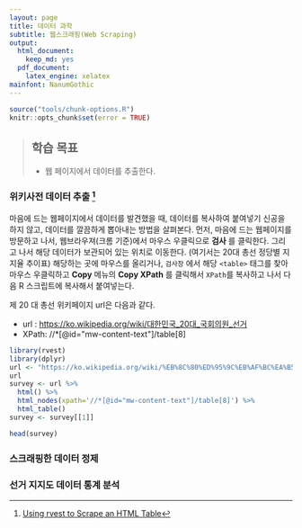 ```yaml
---
layout: page
title: 데이터 과학
subtitle: 웹스크래핑(Web Scraping)
output:
  html_document: 
    keep_md: yes
  pdf_document:
    latex_engine: xelatex
mainfont: NanumGothic
---
```

 
``` r
source("tools/chunk-options.R")
knitr::opts_chunk$set(error = TRUE)
```

> ## 학습 목표 {.objectives}
>
>  * 웹 페이지에서 데이터를 추출한다.

### 위키사전 데이터 추출 [^wiki-scraping] 

[^wiki-scraping]: [Using rvest to Scrape an HTML Table](http://www.r-bloggers.com/using-rvest-to-scrape-an-html-table/)

마음에 드는 웹페이지에서 데이터를 발견했을 때, 데이터를 복사하여 붙여넣기 신공을 하지 않고, 데이터를 깔끔하게 뽑아내는 방법을 살펴본다.
먼저, 마음에 드는 웹페이지를 방문하고 나서, 웹브라우져(크롬 기준)에서 마우스 우클릭으로 **검사** 를 클릭한다.
그리고 나서 해당 데이터가 보관되어 있는 위치로 이동한다. (여기서는 20대 총선 정당별 지지율 추이표)
해당하는 곳에 마우스를 올리거나, `검사창` 에서 해당 `<table>` 태그를 찾아 마우스 우클릭하고 **Copy** 메뉴의
**Copy XPath** 를 클릭해서 `XPath`를 복사하고 나서 다음 R 스크립트에 복사해서 붙여넣는다.

제 20 대 총선 위키페이지 url은 다음과 같다.

- url : [https://ko.wikipedia.org/wiki/대한민국_20대_국회의원_선거](https://ko.wikipedia.org/wiki/대한민국_20대_국회의원_선거)
- XPath: //*[@id="mw-content-text"]/table[8]

``` r
library(rvest)
library(dplyr)
url <- "https://ko.wikipedia.org/wiki/%EB%8C%80%ED%95%9C%EB%AF%BC%EA%B5%AD_%EC%A0%9C20%EB%8C%80_%EA%B5%AD%ED%9A%8C%EC%9D%98%EC%9B%90_%EC%84%A0%EA%B1%B0"
url
survey <- url %>%
  html() %>%
  html_nodes(xpath='//*[@id="mw-content-text"]/table[8]') %>%
  html_table()
survey <- survey[[1]]

head(survey)
```

### 스크래핑한 데이터 정제

### 선거 지지도 데이터 통계 분석


